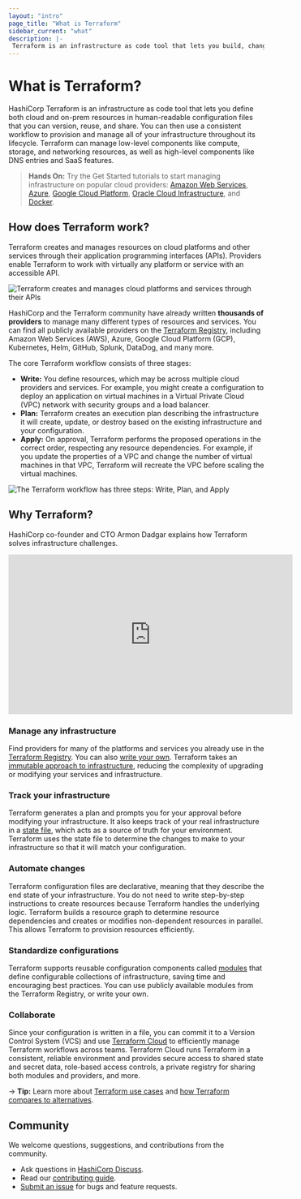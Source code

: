 ```yaml
---
layout: "intro"
page_title: "What is Terraform"
sidebar_current: "what"
description: |-
 Terraform is an infrastructure as code tool that lets you build, change, and version cloud and on-prem resources safely and efficiently.
---
```

# What is Terraform?

HashiCorp Terraform is an infrastructure as code tool that lets you define both cloud and on-prem resources in human-readable configuration files that you can version, reuse, and share. You can then use a consistent workflow to provision and manage all of your infrastructure throughout its lifecycle. Terraform can manage low-level components like compute, storage, and networking resources, as well as high-level components like DNS entries and SaaS features.

> **Hands On:** Try the Get Started tutorials to start managing infrastructure on popular cloud providers: [Amazon Web Services](/terraform/tutorials/aws-get-started), [Azure](/terraform/tutorials/azure-get-started), [Google Cloud Platform](/terraform/tutorials/gcp-get-started), [Oracle Cloud Infrastructure](/terraform/tutorials/oci-get-started), and [Docker](/terraform/tutorials/docker-get-started).

## How does Terraform work?
Terraform creates and manages resources on cloud platforms and other services through their application programming interfaces (APIs). Providers enable Terraform to work with virtually any platform or service with an accessible API.

![Terraform creates and manages cloud platforms and services through their APIs](/img/docs/intro-terraform-apis.png)

HashiCorp and the Terraform community have already written **thousands of providers** to manage many different types of resources and services. You can find all publicly available providers on the [Terraform Registry](https://registry.terraform.io/), including Amazon Web Services (AWS), Azure, Google Cloud Platform (GCP), Kubernetes, Helm, GitHub, Splunk, DataDog, and many more.

The core Terraform workflow consists of three stages:

- **Write:** You define resources, which may be across multiple cloud providers and services. For example, you might create a configuration to deploy an application on virtual machines in a Virtual Private Cloud (VPC) network with security groups and a load balancer.
- **Plan:** Terraform creates an execution plan describing the infrastructure it will create, update, or destroy based on the existing infrastructure and your configuration.
- **Apply:** On approval, Terraform performs the proposed operations in the correct order, respecting any resource dependencies. For example, if you update the properties of a VPC and change the number of virtual machines in that VPC, Terraform will recreate the VPC before scaling the virtual machines.

![The Terraform workflow has three steps: Write, Plan, and Apply](/img/docs/intro-terraform-workflow.png)


## Why Terraform?

HashiCorp co-founder and CTO Armon Dadgar explains how Terraform solves infrastructure challenges.

<iframe src="https://www.youtube.com/embed/h970ZBgKINg" frameborder="0" allowfullscreen="true"  width="560" height="315" ></iframe>


### Manage any infrastructure

Find providers for many of the platforms and services you already use in the [Terraform Registry](https://registry.terraform.io/). You can also [write your own](/terraform/plugin). Terraform takes an [immutable approach to infrastructure](https://www.hashicorp.com/resources/what-is-mutable-vs-immutable-infrastructure), reducing the complexity of upgrading or modifying your services and infrastructure.

### Track your infrastructure

Terraform generates a plan and prompts you for your approval before modifying your infrastructure. It also keeps track of your real infrastructure in a [state file](/terraform/language/state), which acts as a source of truth for your environment. Terraform uses the state file to determine the changes to make to your infrastructure so that it will match your configuration.

### Automate changes

Terraform configuration files are declarative, meaning that they describe the end state of your infrastructure. You do not need to write step-by-step instructions to create resources because Terraform handles the underlying logic. Terraform builds a resource graph to determine resource dependencies and creates or modifies non-dependent resources in parallel. This allows Terraform to provision resources efficiently.

### Standardize configurations

Terraform supports reusable configuration components called [modules](/terraform/language/modules) that define configurable collections of infrastructure, saving time and encouraging best practices. You can use publicly available modules from the Terraform Registry, or write your own.

### Collaborate

Since your configuration is written in a file, you can commit it to a Version Control System (VCS) and use [Terraform Cloud](/terraform/intro/terraform-editions#terraform-cloud) to efficiently manage Terraform workflows across teams. Terraform Cloud runs Terraform in a consistent, reliable environment and provides secure access to shared state and secret data, role-based access controls, a private registry for sharing both modules and providers, and more.

-> **Tip:** Learn more about [Terraform use cases](/terraform/intro/use-cases) and [how Terraform compares to alternatives](/terraform/intro/vs).

## Community

We welcome questions, suggestions, and contributions from the community.

- Ask questions in [HashiCorp Discuss](https://discuss.hashicorp.com/c/terraform-core/27).
- Read our [contributing guide](https://github.com/kaytu-io/terraform-package/blob/main/.github/CONTRIBUTING.md).
- [Submit an issue](https://github.com/kaytu-io/terraform-package/issues/new/choose) for bugs and feature requests.
